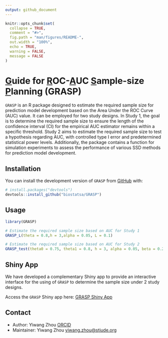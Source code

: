 ```yaml
---
output: github_document
---
```


<!-- README.md is generated from README.Rmd. Please edit that file -->

```r
knitr::opts_chunk$set(
  collapse = TRUE,
  comment = "#>",
  fig.path = "man/figures/README-",
  out.width = "100%",
  echo = TRUE,
  warning = FALSE,
  message = FALSE
)
```

# <ins>G</ins>uide for <ins>R</ins>OC-<ins>A</ins>UC <ins>S</ins>ample-size <ins>P</ins>lanning (GRASP)

`GRASP` is an R package designed to estimate the required sample size for prediction model development based on the Area Under the ROC Curve (AUC) value. It can be employed for two study designs. In Study 1, the goal is to determine the required sample size to ensure the length of the confidence interval (CI) for the empirical AUC estimator remains within a specific threshold. Study 2 aims to estimate the required sample size to test a hypothesis regarding AUC, with controlled type I error and predetermined statistical power levels. Additionally, the package contains a function for simulation experiments to assess the performance of various SSD methods for prediction model development.




## Installation

You can install the development version of `GRASP` from [GitHub](https://github.com/) with:

``` r
# install.packages("devtools")
devtools::install_github("biostatsa/GRASP")
```

## Usage

```r


library(GRASP)

# Estimate the required sample size based on AUC for Study 1
GRASP_L(theta = 0.8,h = 3,alpha = 0.05, L = 0.1)

# Estimate the required sample size based on AUC for Study 2  
GRASP_test(theta0 = 0.75, theta1 = 0.8, h = 3, alpha = 0.05, beta = 0.2)

```

 
## Shiny App

We have developed a complementary Shiny app to provide an interactive interface for the using of `GRASP` to determine the sample size under 2 study designs.  

Access the `GRASP` Shiny app here: [GRASP Shiny App](https://sjbiostat.shinyapps.io/GRASP/)



 
## Contact   

- Author: Yiwang Zhou [ORCID](<https://orcid.org/0000-0002-8023-205X>)
- Maintainer: Yiwang Zhou <yiwang.zhou@stjude.org>



